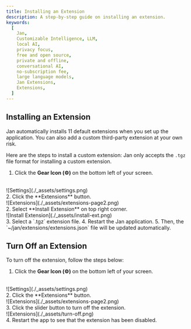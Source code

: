 ```yaml
---
title: Installing an Extension
description: A step-by-step guide on installing an extension.
keywords:
  [
    Jan,
    Customizable Intelligence, LLM,
    local AI,
    privacy focus,
    free and open source,
    private and offline,
    conversational AI,
    no-subscription fee,
    large language models,
    Jan Extensions,
    Extensions,
  ]
---
```




## Installing an Extension

Jan automatically installs 11 default extensions when you set up the application. You can also add a custom third-party extension at your own risk.

Here are the steps to install a custom extension:
<Callout type="info">
Jan only accepts the `.tgz` file format for installing a custom extension.
</Callout>

1. Click the **Gear Icon (⚙️)** on the bottom left of your screen.
<br/>
![Settings](./_assets/settings.png)
<br/>
2. Click the **Extensions** button.
<br/>
![Extensions](./_assets/extensions-page2.png)
<br/>
2. Select **Install Extension** on top right corner.
<br/>
![Install Extension](./_assets/install-ext.png)
<br/>
3. Select a `.tgz` extension file.
4. Restart the Jan application.
5. Then, the `~/jan/extensions/extensions.json` file will be updated automatically.

## Turn Off an Extension

To turn off the extension, follow the steps below:

1. Click the **Gear Icon (⚙️)** on the bottom left of your screen.
<br/>
![Settings](./_assets/settings.png)
<br/>
2. Click the **Extensions** button.
<br/>
![Extensions](./_assets/extensions-page2.png)
<br/>
3. Click the slider button to turn off the extension.
<br/>
![Extensions](./_assets/turn-off.png)
<br/>
4. Restart the app to see that the extension has been disabled.